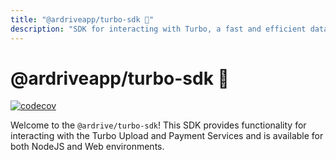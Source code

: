 ```yaml
---
title: "@ardriveapp/turbo-sdk 🚀"
description: "SDK for interacting with Turbo, a fast and efficient data upload service for Arweave"
---
```


# @ardriveapp/turbo-sdk 🚀

[![codecov](https://codecov.io/gh/ardriveapp/turbo-sdk/graph/badge.svg?token=CXS48HM8Y8)](https://codecov.io/gh/ardriveapp/turbo-sdk)

Welcome to the `@ardrive/turbo-sdk`! This SDK provides functionality for interacting with the Turbo Upload and Payment Services and is available for both NodeJS and Web environments.


